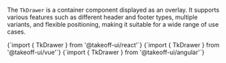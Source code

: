 
The `TkDrawer` is a container component displayed as an overlay. It supports various features such as different header and footer types, multiple variants, and flexible positioning, making it suitable for a wide range of use cases. 

<Tabs>
  <TabItem value="react" label="React" default>
    <CodeBlock
      language="jsx"
      showLineNumbers>
      {`import { TkDrawer } from '@takeoff-ui/react'`}
    </CodeBlock>
  </TabItem>
  <TabItem value="vue" label="Vue">
    <CodeBlock
      language="jsx"
      showLineNumbers>
      {`import { TkDrawer } from '@takeoff-ui/vue'`}
    </CodeBlock>
  </TabItem>
  <TabItem value="angular" label="Angular">
    <CodeBlock
      language="jsx"
      showLineNumbers>
      {`import { TkDrawer } from '@takeoff-ui/angular'`}
    </CodeBlock>
  </TabItem>
</Tabs>